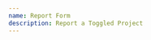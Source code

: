```yaml
---
name: Report Form
description: Report a Toggled Project
---
```


<!-- Each question (input) will be displayed separately. Only one question will be on the page at a time. -->

<Question type="url" placeholder="E.g. https://toggled.tech/site/toggledtech-test/..." required="true" label="Enter the Site's URL" id="user"></Question>

<Question type="string" placeholder="Tell us why the site is infringing..." required="true" label="What is the Reason" id="reason"></Question>

<Question type="file" placeholder="" required="true" label="Upload a Screenshot" id="imgURL"></Question>

<onSubmit display="✅ Successfully Submitted Report"></onSubmit>
